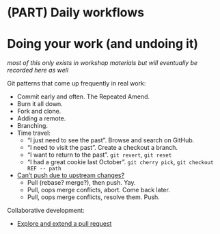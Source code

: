 # (PART) Daily workflows {-} 

# Doing your work (and undoing it) {#workflows-intro .unnumbered}

*most of this only exists in workshop materials but will eventually be recorded here as well*

Git patterns that come up frequently in real work:

  * Commit early and often. The Repeated Amend.
  * Burn it all down.
  * Fork and clone.
  * Adding a remote.
  * Branching.
  * Time travel:
    - "I just need to see the past". Browse and search on GitHub.
    - "I need to visit the past". Create a checkout a branch.
    - "I want to return to the past". `git revert`, `git reset`
    - "I had a great cookie last October". `git cherry pick`, `git checkout REF -- path`
  * [Can't push due to upstream changes?](#pull-tricky)
    - Pull (rebase? merge?), then push. Yay. 
    - Pull, oops merge conflicts, abort. Come back later.
    - Pull, oops merge conflicts, resolve them. Push.

Collaborative development:

  * [Explore and extend a pull request](#pr-extend)
